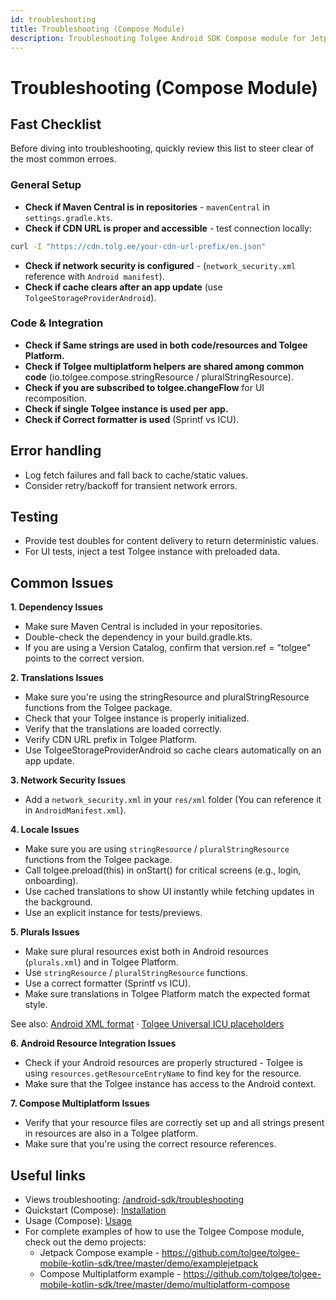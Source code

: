 ```yaml
---
id: troubleshooting
title: Troubleshooting (Compose Module)
description: Troubleshooting Tolgee Android SDK Compose module for Jetpack Compose and Compose Multiplatform
---
```


# Troubleshooting (Compose Module)

## Fast Checklist

Before diving into troubleshooting, quickly review this list to steer clear of the most common erroes.

### General Setup

- **Check if Maven Central is in repositories** - `mavenCentral` in `settings.gradle.kts`.
- **Check if CDN URL is proper and accessible** - test connection locally:

```bash
curl -I "https://cdn.tolg.ee/your-cdn-url-prefix/en.json"
```

- **Check if network security is configured** - (`network_security.xml` reference with `Android manifest`).
- **Check if cache clears after an app update** (use `TolgeeStorageProviderAndroid`).

### Code & Integration

- **Check if Same strings are used in both code/resources and Tolgee Platform.**
- **Check if Tolgee multiplatform helpers are shared among common code** (io.tolgee.compose.stringResource / pluralStringResource).
- **Check if you are subscribed to tolgee.changeFlow** for UI recomposition.
- **Check if single Tolgee instance is used per app.**
- **Check if Correct formatter is used** (Sprintf vs ICU).

## Error handling

- Log fetch failures and fall back to cache/static values.
- Consider retry/backoff for transient network errors.

## Testing

- Provide test doubles for content delivery to return deterministic values.
- For UI tests, inject a test Tolgee instance with preloaded data.

## Common Issues

**1. Dependency Issues**

- Make sure Maven Central is included in your repositories.
- Double-check the dependency in your build.gradle.kts.
- If you are using a Version Catalog, confirm that version.ref = "tolgee" points to the correct version.

**2. Translations Issues**

- Make sure you're using the stringResource and pluralStringResource functions from the Tolgee package.
- Check that your Tolgee instance is properly initialized.
- Verify that the translations are loaded correctly.
- Verify CDN URL prefix in Tolgee Platform.
- Use TolgeeStorageProviderAndroid so cache clears automatically on an app update.

**3. Network Security Issues**

- Add a `network_security.xml` in your `res/xml` folder (You can reference it in `AndroidManifest.xml`).

**4. Locale Issues**

- Make sure you are using `stringResource` / `pluralStringResource` functions from the Tolgee package.
- Call tolgee.preload(this) in onStart() for critical screens (e.g., login, onboarding).
- Use cached translations to show UI instantly while fetching updates in the background.
- Use an explicit instance for tests/previews.

**5. Plurals Issues**

- Make sure plural resources exist both in Android resources (`plurals.xml`) and in Tolgee Platform.
- Use `stringResource` / `pluralStringResource` functions.
- Use a correct formatter (Sprintf vs ICU).
- Make sure translations in Tolgee Platform match the expected format style.

See also: [Android XML format](/platform/formats/android_xml) · [Tolgee Universal ICU placeholders](/platform/translation_process/tolgee_universal_icu_placeholders)


**6. Android Resource Integration Issues**

- Check if your Android resources are properly structured - Tolgee is using `resources.getResourceEntryName` to find key for the resource.
- Make sure that the Tolgee instance has access to the Android context.

**7. Compose Multiplatform Issues**

- Verify that your resource files are correctly set up and all strings present in resources are also in a Tolgee platform.
- Make sure that you're using the correct resource references.

## Useful links

- Views troubleshooting: [/android-sdk/troubleshooting](/android-sdk/troubleshooting)
- Quickstart (Compose): [Installation](./installation.mdx)
- Usage (Compose): [Usage](./usage.mdx)
- For complete examples of how to use the Tolgee Compose module, check out the demo projects:
  - Jetpack Compose example - https://github.com/tolgee/tolgee-mobile-kotlin-sdk/tree/master/demo/examplejetpack
  - Compose Multiplatform example - https://github.com/tolgee/tolgee-mobile-kotlin-sdk/tree/master/demo/multiplatform-compose
